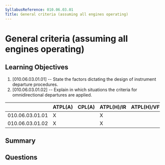 ```yaml
---
SyllabusReference: 010.06.03.01
Title: General criteria (assuming all engines operating)
---
```


# General criteria (assuming all engines operating)

## Learning Objectives

1. [010.06.03.01.01] -- State the factors dictating the design of instrument
   departure procedures.
2. [010.06.03.01.02] -- Explain in which situations the criteria for
   omnidirectional departures are applied.

|                 | ATPL(A) | CPL(A) | ATPL(H)/IR | ATPL(H)/VFR | CPL(H) | IR  | CBIR(A) |
| --------------- | ------- | ------ | ---------- | ----------- | ------ | --- | ------- |
| 010.06.03.01.01 | X       |        | X          |             |        | X   | X       |
| 010.06.03.01.02 | X       |        | X          |             |        | X   | X       |

## Summary

## Questions
